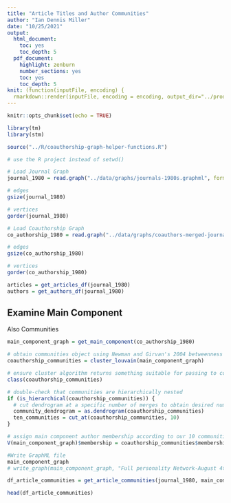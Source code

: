 ```yaml
---
title: "Article Titles and Author Communities"
author: "Ian Dennis Miller"
date: "10/25/2021"
output:
  html_document:
    toc: yes
    toc_depth: 5
  pdf_document:
    highlight: zenburn
    number_sections: yes
    toc: yes
    toc_depth: 5
knit: (function(inputFile, encoding) {
  rmarkdown::render(inputFile, encoding = encoding, output_dir="../products") })
---
```


```r
knitr::opts_chunk$set(echo = TRUE)

library(tm)
library(stm)

source("../R/coauthorship-graph-helper-functions.R")
```

```r
# use the R project instead of setwd()

# Load Journal Graph
journal_1980 = read.graph("../data/graphs/journals-1980s.graphml", format = "graphml")

# edges
gsize(journal_1980)

# vertices
gorder(journal_1980)

# Load Coauthorship Graph
co_authorship_1980 = read.graph("../data/graphs/coauthors-merged-journals-1980s.graphml", format = "graphml")

# edges
gsize(co_authorship_1980)

# vertices
gorder(co_authorship_1980)

articles = get_articles_df(journal_1980)
authors = get_authors_df(journal_1980)
```

## Examine Main Component

Also Communities

```r
main_component_graph = get_main_component(co_authorship_1980)

# obtain communities object using Newman and Girvan's 2004 betweenness clustering approach
coauthorship_communities = cluster_louvain(main_component_graph)

# ensure cluster algorithm returns something suitable for passing to communities()
class(coauthorship_communities)

# double-check that communities are hierarchically nested
if (is_hierarchical(coauthorship_communities)) {
  # cut dendrogram at a specific number of merges to obtain desired number of communities
  community_dendrogram = as.dendrogram(coauthorship_communities)
  ten_communities = cut_at(coauthorship_communities, 10)
}

# assign main component author membership according to our 10 communities
V(main_component_graph)$membership = coauthorship_communities$membership

#Write GraphML file
main_component_graph
# write_graph(main_component_graph, "Full personality Network-August 4th-1980s_communities.graphml", format="graphml")
```

```r
df_article_communities = get_article_communities(journal_1980, main_component_graph)

head(df_article_communities)
```
